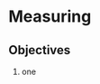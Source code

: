 # Measuring {#measuring}

<!-- 
  TODO Status Text Draft: Checked against the LO Version
-->

## Objectives

1. one
